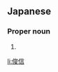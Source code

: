==Japanese==
{{ja-kanjitab|とし|のぶ}}

===Proper noun===
{{ja-pos|としのぶ|proper}}

# {{given name|male|lang=ja|sort=としのぶ}}

[[li:俊信]]